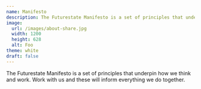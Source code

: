 ```yaml
---
name: Manifesto
description: The Futurestate Manifesto is a set of principles that underpin how we think and work. Work with us and these will inform everything we do together.
image:
  url: /images/about-share.jpg
  width: 1200
  height: 628
  alt: Foo
theme: white
draft: false
---
```



<Article>
  <p class="lead">
    The <span class="text-lime">Futurestate Manifesto</span> is a set of
    principles that underpin how we think and work. Work with us and these will
    inform everything we do together.
  </p>
  <Manifesto />
</Article>
